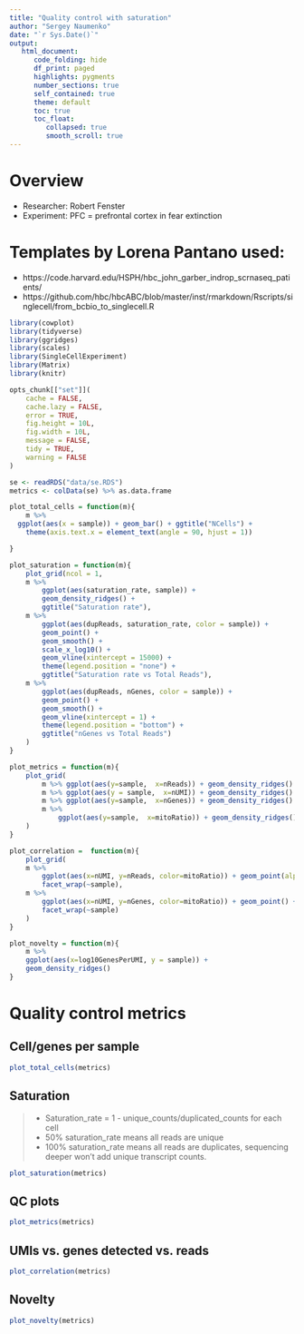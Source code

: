 ```yaml
---
title: "Quality control with saturation"
author: "Sergey Naumenko"
date: "`r Sys.Date()`"
output:
   html_document:
      code_folding: hide
      df_print: paged
      highlights: pygments
      number_sections: true
      self_contained: true
      theme: default
      toc: true
      toc_float:
         collapsed: true
         smooth_scroll: true
---
```


# Overview
- Researcher: Robert Fenster 
- Experiment: PFC = prefrontal cortex in fear extinction

# Templates by Lorena Pantano used:
- https://code.harvard.edu/HSPH/hbc_john_garber_indrop_scrnaseq_patients/
- https://github.com/hbc/hbcABC/blob/master/inst/rmarkdown/Rscripts/singlecell/from_bcbio_to_singlecell.R


```r
library(cowplot)
library(tidyverse)
library(ggridges)
library(scales)
library(SingleCellExperiment)
library(Matrix)
library(knitr)

opts_chunk[["set"]](
    cache = FALSE,
    cache.lazy = FALSE,
    error = TRUE,
    fig.height = 10L,
    fig.width = 10L,
    message = FALSE,
    tidy = TRUE,
    warning = FALSE
)
```

```r
se <- readRDS("data/se.RDS")
metrics <- colData(se) %>% as.data.frame
```

```r
plot_total_cells = function(m){
    m %>% 
  ggplot(aes(x = sample)) + geom_bar() + ggtitle("NCells") +
    theme(axis.text.x = element_text(angle = 90, hjust = 1))

}

plot_saturation = function(m){
    plot_grid(ncol = 1, 
    m %>% 
        ggplot(aes(saturation_rate, sample)) +
        geom_density_ridges() +
        ggtitle("Saturation rate"),
    m %>% 
        ggplot(aes(dupReads, saturation_rate, color = sample)) +
        geom_point() +
        geom_smooth() +
        scale_x_log10() +
        geom_vline(xintercept = 15000) +
        theme(legend.position = "none") +
        ggtitle("Saturation rate vs Total Reads"),
    m %>% 
        ggplot(aes(dupReads, nGenes, color = sample)) +
        geom_point() +
        geom_smooth() +
        geom_vline(xintercept = 1) +
        theme(legend.position = "bottom") +
        ggtitle("nGenes vs Total Reads")
    )
}

plot_metrics = function(m){
    plot_grid(
        m %>% ggplot(aes(y=sample,  x=nReads)) + geom_density_ridges() + scale_x_log10() + geom_vline(xintercept = 5000),
        m %>% ggplot(aes(y = sample,  x=nUMI)) + geom_density_ridges() + scale_x_log10() + geom_vline(xintercept = 500),
        m %>% ggplot(aes(y=sample,  x=nGenes)) + geom_density_ridges() + scale_x_log10() + geom_vline(xintercept = 500),
        m %>% 
            ggplot(aes(y=sample,  x=mitoRatio)) + geom_density_ridges() + geom_vline(xintercept = 0.25)
    )
}

plot_correlation =  function(m){
    plot_grid(
    m %>% 
        ggplot(aes(x=nUMI, y=nReads, color=mitoRatio)) + geom_point(alpha = 0.4) + scale_x_log10() + scale_y_log10() + geom_vline(xintercept = 800) +
        facet_wrap(~sample),
    m %>% 
        ggplot(aes(x=nUMI, y=nGenes, color=mitoRatio)) + geom_point() + scale_x_log10() + scale_y_log10() + geom_vline(xintercept = 800)+
        facet_wrap(~sample)
    )
}

plot_novelty = function(m){
    m %>%
    ggplot(aes(x=log10GenesPerUMI, y = sample)) +
    geom_density_ridges()
}
```

# Quality control metrics
## Cell/genes per sample

```r
plot_total_cells(metrics)
```

## Saturation
> - Saturation_rate = 1 - unique_counts/duplicated_counts for each cell
> - 50% saturation_rate means all reads are unique
> - 100% saturation_rate means all reads are duplicates, sequencing deeper won't add unique transcript counts.

```r
plot_saturation(metrics)
```

## QC plots
```r
plot_metrics(metrics)
```

## UMIs vs. genes detected vs. reads
```r
plot_correlation(metrics)
```

## Novelty
```r
plot_novelty(metrics)
```
